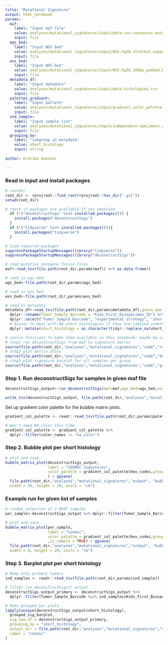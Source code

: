 ```yaml
---
title: "Mutational Signature"
output: html_notebook
params:
  maf:
    label: "Input maf file"
    value: analyses/mutational_signatures/input/pbta-snv-consensus-mutation.maf.tsv.gz
    input: file
  wgs_bed:
    label: "Input WGS bed"
    value: analyses/mutational_signatures/input/WGS.hg38.strelka2.unpadded.bed
    input: file
  wxs_bed:
    label: "Input WXS bed"
    value: analyses/mutational_signatures/input/WXS.hg38.100bp_padded.bed
    input: file
  metadata_df: 
    label: "Input metadata"
    value: analyses/mutational_signatures/input/pbta-histologies.tsv
    input: file 
  palettes_gradient:
    label: "Input pallete"
    value: analyses/mutational_signatures/input/gradient_color_palette.tsv
    input: file
  ind_sample:
    label: "Input sample list"
    value: analyses/mutational_signatures/input/independent-specimens.wgswxs.primary.tsv
    input: file
  grouping_by:
    label: "subgroup in metadata"
    value: short_histology
    input: string  
          
author: Krutika Gaonkar

---
```


### Read in input and install packages
```r
# rootdir
root_dir <- rprojroot::find_root(rprojroot::has_dir(".git"))
setwd(root_dir)

# check if packages are available if not download 
  if (!("deconstructSigs" %in% installed.packages())) {
    install.packages("deconstructSigs")
  }
  if (!("tidyverse" %in% installed.packages())){
    install.packages("tidyverse")
  }

# load required packages
suppressPackageStartupMessages(library("tidyverse"))
suppressPackageStartupMessages(library("deconstructSigs"))

# read putative oncogene fusion files
maf<-read_tsv(file.path(root_dir,params$maf)) %>% as.data.frame()

# read in wgs bed
wgs_bed<-file.path(root_dir,params$wgs_bed)

# read in wes bed
wxs_bed<-file.path(root_dir,params$wxs_bed)

# read in metadata
metadata_df<-read_tsv(file.path(root_dir,params$metadata_df),guess_max = 10000) %>%
  dplyr::rename(Tumor_Sample_Barcode = "Kids_First_Biospecimen_ID") %>%
  dplyr::select("Tumor_Sample_Barcode", "experimental_strategy", "short_histology") %>%
  # Easier to deal with NA short histologies if they are labeled something different
  dplyr::mutate(short_histology = as.character(tidyr::replace_na(short_histology, "none"))) 

# source functions to make them available in this notebook; maybe be called as functions is package is built around this
# step1 run deconstructSigs from maf to signature matrix
source(file.path(root_dir,"analyses","mutational_signatures","code","run_deconstructSigs.R"))
# step2 plot matrix plots
source(file.path(root_dir,"analyses","mutational_signatures","code","bubble_matrix_plots.R"))
# step3 plot signature barplot for all samples per group
source(file.path(root_dir,"analyses","mutational_signatures","code","grouped_sigs_barplot.R"))


```


### Step 1. Run deconstructSigs for samples in given maf file
```r
deconstructSigs_output<-run_deconstructSigs(maf=maf,wgs_bed=wgs_bed,wxs_bed=wxs_bed, metadata_df=metadata_df,grouping_by = "short_histology")
```

```r
write_tsv(deconstructSigs_output, file.path(root_dir,"analyses","mutational_signatures","output","deconstructSigs_cosmic.tsv"))

```

Set up gradient color palette for the bubble matrix plots. 

```r
gradient_col_palette <- readr::read_tsv(file.path(root_dir,params$palettes_gradient))

# Won't need NA color this time. 
gradient_col_palette <- gradient_col_palette %>%
  dplyr::filter(color_names != "na_color")
```

### Step 2. Bubble plot per short histology

```r
# plot and save
bubble_matrix_plot(deconstructSigs_output, 
                   label = "COSMIC Signatures", 
                   color_palette = gradient_col_palette$hex_codes,grouping_by = "short_histology"
                   ) + ggsave(
  file.path(root_dir,"analyses","mutational_signatures","output", "bubble_matrix_cosmic_mutation_sig.png"),
  width = 30, height = 20, units = "cm")

```

### Example run for given list of samples
```r
# random selection of 2 HGAT samples
per_sample<-deconstructSigs_output %>% dplyr::filter(Tumor_Sample_Barcode %in% c("BS_1Q524P3B","BS_9DM8H1RX"))

# plot and save
bubble_matrix_plot(per_sample, 
                   label = "Cosmic", 
                   color_palette = gradient_col_palette$hex_codes,grouping_by = "short_histology"
                   ,is_sample = TRUE) + ggsave(
  file.path(root_dir,"analyses","mutational_signatures","output", "bubble_matrix_cosmic_mutation_sig_BS_1Q524P3B_BS_9DM8H1RX.png"),
  width = 8, height = 20, units = "cm")

```


### Step 3. Barplot plot per short histology
```r
# Keep only primary tumors
ind_samples <- readr::read_tsv(file.path(root_dir,params$ind_sample))

# filter run_deconstructSigs() output
deconstructSigs_output_primary <- deconstructSigs_output %>%
  dplyr::filter(Tumor_Sample_Barcode %in% ind_samples$Kids_First_Biospecimen_ID)

# Make grouped bar plots
lapply(unique(deconstructSigs_output$short_histology),
  grouped_sig_barplot,
  sig_num_df = deconstructSigs_output_primary,
  grouping_by = "short_histology",
  output_dir = file.path(root_dir,"analyses","mutational_signatures","output", "signature_grouped_barplots"), 
  label = "cosmic"
)

```




